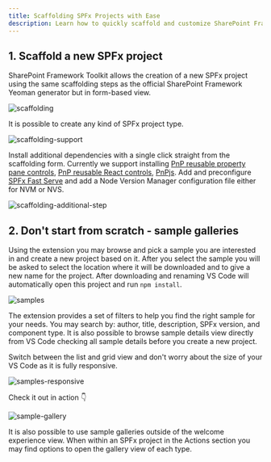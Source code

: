 ```yaml
---
title: Scaffolding SPFx Projects with Ease
description: Learn how to quickly scaffold and customize SharePoint Framework (SPFx) projects using the SharePoint Framework Toolkit, including sample galleries and additional dependency management.
---
```


## 1. Scaffold a new SPFx project

SharePoint Framework Toolkit allows the creation of a new SPFx project using the same scaffolding steps as the official SharePoint Framework Yeoman generator but in form-based view.

![scaffolding](../../../../../assets/images/scaffolding.png)

It is possible to create any kind of SPFx project type.

![scaffolding-support](../../../../../assets/images/scaffolding-support.png)

Install additional dependencies with a single click straight from the scaffolding form. Currently we support installing [PnP reusable property pane controls](https://pnp.github.io/sp-dev-fx-property-controls/), [PnP reusable React controls](https://pnp.github.io/sp-dev-fx-controls-react/), [PnPjs](https://pnp.github.io/pnpjs/). Add and preconfigure [SPFx Fast Serve](https://github.com/s-KaiNet/spfx-fast-serve) and add a Node Version Manager configuration file either for NVM or NVS.

![scaffolding-additional-step](../../../../../assets/images/scaffolding-additional-step.png)

## 2. Don't start from scratch - sample galleries

Using the extension you may browse and pick a sample you are interested in and create a new project based on it. After you select the sample you will be asked to select the location where it will be downloaded and to give a new name for the project. After downloading and renaming VS Code will automatically open this project and run `npm install`.

![samples](../../../../../assets/images/samples.png)


The extension provides a set of filters to help you find the right sample for your needs. You may search by: author, title, description, SPFx version, and component type. It is also possible to browse sample details view directly from VS Code checking all sample details before you create a new project.

Switch between the list and grid view and don't worry about the size of your VS Code as it is fully responsive.

![samples-responsive](../../../../../assets/images/samples-responsive.png)


Check it out in action 👇

![sample-gallery](../../../../../assets/images/sample-gallery.gif)


It is also possible to use sample galleries outside of the welcome experience view. When within an SPFx project in the Actions section you may find options to open the gallery view of each type.
